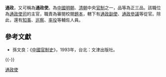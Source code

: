 '''通政'''，又可稱為'''通政使'''。為[[中國|中國]][[明朝|明朝]]、[[清朝|清朝]]中央[[官制|官制]]之一，品等為正三品。該職位為[[通政使司|通政使司]]的主官，職責為審閱校閱[[題本|題本]]，轄下有[[通政副使|通政副使]]、[[通政參議|通政參議]]等從官。除此，還有[[知事|知事]]、[[巡察|巡察]]、[[率役|率役]]等輔佐人員。

== 參考文獻 ==
{{Reflist}}
* 孫文良：《[[中國官制史|中國官制史]]》，1993年，台北：文津出版社。

{{-}}
{{六部九卿}}
{{明朝中央官制|nocat}}
{{清朝中央官制|nocat}}

[[Category:通政使|]]